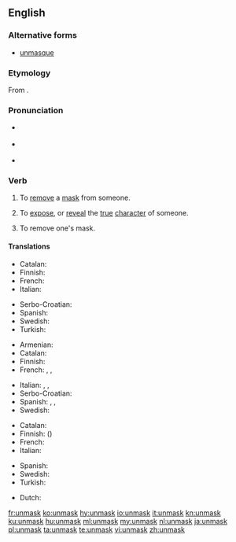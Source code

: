 {{was wotd|2010|November|9}}
==English==

===Alternative forms===
* [[unmasque]] {{qualifier|archaic}}

===Etymology===
From {{prefix|un|mask|lang=en}}.

===Pronunciation===
* {{a|UK}} {{IPA|/ʌnˈmæsk/|/ʌnˈmɑːsk/|lang=en}}
* {{a|US}} {{IPA|/ʌnˈmæsk/|lang=en}}
* {{rhymes|æsk|lang=en}}

===Verb===
{{en-verb}}

# {{label|en|transitive}} To [[remove]] a [[mask]] from someone.
# {{label|en|transitive}} To [[expose]], or [[reveal]] the [[true]] [[character]] of someone.
# {{label|en|intransitive}} To remove one's mask.

====Translations====
{{trans-top|to remove a mask from someone}}
* Catalan: {{t+|ca|desemmarcar}}
* Finnish: {{t+|fi|paljastaa}}
* French: {{t+|fr|démasquer}}
* Italian: {{t+|it|smascherare}}
{{trans-mid}}
* Serbo-Croatian: {{t+|sh|raskrinkati}}
* Spanish: {{t+|es|desenmascarar}}
* Swedish: {{t|sv|avmaskera}}
* Turkish: {{t|tr|Birisinin maskesini düşürmek}}
{{trans-bottom}}

{{trans-top|to expose the true character of someone}}
* Armenian: {{t+|hy|դիմակազերծել}}
* Catalan: {{t+|ca|desemmarcar}}
* Finnish: {{t+|fi|paljastaa}}
* French: {{t+|fr|révéler}}, {{t+|fr|dévoiler}}, {{t+|fr|démasquer}}
{{trans-mid}}
* Italian: {{t+|it|smascherare}}, {{t+|it|palesare}}, {{t+|it|scoprire}}
* Serbo-Croatian: {{t+|sh|raskrinkati|sc=Latn}}
* Spanish: {{t+|es|descubrir}}, {{t+|es|revelar}}, {{t+|es|demostrar}}
* Swedish: {{t|sv|avmaskera}}
{{trans-bottom}}

{{trans-top|to remove one's mask}}
* Catalan: {{t|ca|desemmarcar-se}}
* Finnish: {{t+|fi|paljastaa}} ({{t|fi|kasvonsa}})
* French: {{t+|fr|démasquer|alt=se démasquer}}
* Italian: {{t|it|smascherarsi}}
{{trans-mid}}
* Spanish: {{t+|es|desenmascararse}}
* Swedish: {{t|sv|ta av sin mask}}
* Turkish: {{t|tr|Birisinin maskesini düşürmek}}
{{trans-bottom}}

{{checktrans-top}}
* Dutch: {{t-check|nl|ontmaskeren}}
{{trans-bottom}}

[[fr:unmask]]
[[ko:unmask]]
[[hy:unmask]]
[[io:unmask]]
[[it:unmask]]
[[kn:unmask]]
[[ku:unmask]]
[[hu:unmask]]
[[ml:unmask]]
[[my:unmask]]
[[nl:unmask]]
[[ja:unmask]]
[[pl:unmask]]
[[ta:unmask]]
[[te:unmask]]
[[vi:unmask]]
[[zh:unmask]]